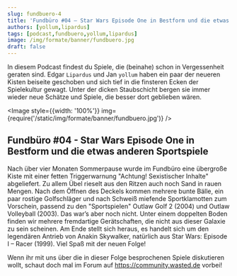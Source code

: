 ```yaml
---
slug: fundbuero-4
title: 'Fundbüro #04 – Star Wars Episode One in Bestform und die etwas anderen Sportspiele'
authors: [yollum,lipardus]
tags: [podcast,fundbuero,yollum,lipardus]
image: /img/formate/banner/fundbuero.jpg
draft: false
---
```





In diesem Podcast findest du Spiele, die (beinahe) schon in Vergessenheit geraten sind.
Edgar `Lipardus` und Jan `yollum` haben ein paar der neueren Kisten beiseite geschoben und sich tief in die finsteren Ecken der Spielekultur gewagt.
Unter der dicken Staubschicht bergen sie immer wieder neue Schätze und Spiele, die besser dort geblieben wären.

<Image style={{width: '100%'}} img={require('/static/img/formate/banner/fundbuero.jpg')} />

<!--truncate-->

## Fundbüro #04 - Star Wars Episode One in Bestform und die etwas anderen Sportspiele

Nach über vier Monaten Sommerpause wurde im Fundbüro eine übergroße Kiste mit einer fetten Triggerwarnung "Achtung! Sexistischer Inhalte" abgeliefert.
Zu allem Übel rieselt aus den Ritzen auch noch Sand in rauen Mengen. Nach dem Öffnen des Deckels kommen mehrere bunte Bälle, ein paar rostige Golfschläger und nach Schweiß miefende Sportklamotten zum Vorschein, passend zu den "Sportspielen" Outlaw Golf 2 (2004) und Outlaw Volleyball (2003).
Das war’s aber noch nicht. Unter einem doppelten Boden finden wir mehrere fremdartige Gerätschaften, die nicht aus dieser Galaxie zu sein scheinen. Am Ende stellt sich heraus, es handelt sich um den legendären Antrieb von Anakin Skywalker, natürlich aus Star Wars: Episode I – Racer (1999).
Viel Spaß mit der neuen Folge!

Wenn ihr mit uns über die in dieser Folge besprochenen Spiele diskutieren wollt, schaut doch mal im Forum auf https://community.wasted.de vorbei!

<ReactPlayer
    width="100%"
    height="50px"
    controls
    url='https://m10z.adrilaida.de/Fundbuero/Fundbuero_004.mp3'
/>
